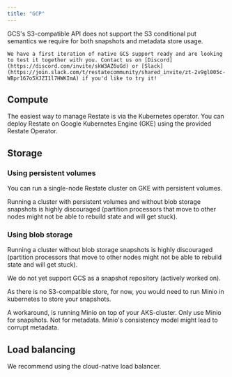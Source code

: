 ```yaml
---
title: "GCP"
---
```



<Info>
    GCS's S3-compatible API does not support the S3 conditional put semantics we require for both snapshots and metadata store usage.

    We have a first iteration of native GCS support ready and are looking to test it together with you. Contact us on [Discord](https://discord.com/invite/skW3AZ6uGd) or [Slack](https://join.slack.com/t/restatecommunity/shared_invite/zt-2v9gl005c-WBpr167o5XJZI1l7HWKImA) if you'd like to try it!
</Info>


## Compute
The easiest way to manage Restate is via the Kubernetes operator.
You can deploy Restate on Google Kubernetes Engine (GKE) using the provided Restate Operator.

## Storage
### Using persistent volumes
You can run a single-node Restate cluster on GKE with persistent volumes.

Running a cluster with persistent volumes and without blob storage snapshots is highly discouraged (partition processors that move to other nodes might not be able to rebuild state and will get stuck).

### Using blob storage
Running a cluster without blob storage snapshots is highly discouraged (partition processors that move to other nodes might not be able to rebuild state and will get stuck).

We do not yet support GCS as a snapshot repository (actively worked on).

As there is no S3-compatible store, for now, you would need to run Minio in kubernetes to store your snapshots.

A workaround, is running Minio on top of your AKS-cluster.
Only use Minio for snapshots. Not for metadata. Minio's consistency model might lead to corrupt metadata.

## Load balancing

We recommend using the cloud-native load balancer.